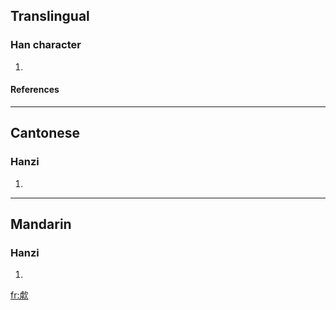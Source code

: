==Translingual==
===Han character===
{{Han char|rn=76|rad=欠|as=11|sn=15|four=2728<sub>2</sub>|canj=卜木弓人 (YDNO)}}
# {{defn|Han|sort=欠11}}
====References====
{{Han ref|kx=0572.010|dkj=16186|dj=0960.010|hdz=32150.020|uh=6B51|ud=27473|bh=E5F0|bd=58864}}

----
==Cantonese==
===Hanzi===
{{yue-hanzi|jyut=|y=fu1}}
# {{defn|Cantonese}}

----
==Mandarin==
===Hanzi===
{{cmn-hanzi|pin=[[hū]] (hu1), [[pēn]] (pen1)|wg=hu<sup>1</sup>, p'en<sup>1</sup>}}
# {{defn|Mandarin}}

[[fr:歑]]